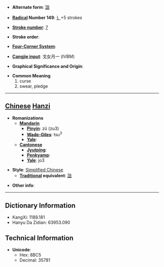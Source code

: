 * '''Alternate form''': [[詛]]

* '''[[Wiktionary:Chinese radical index| Radical]] Number 149''': [[Wiktionary:Chinese radical index 讠|讠]]+5 strokes

* '''[[Wiktionary:Chinese total strokes index|Stroke number]]''': [[Wiktionary:Chinese total strokes index 7|7]]

* '''Stroke order''': 

* '''[[Wiktionary:Chinese four corner index|Four-Corner System]]''': 

* '''[[Wiktionary:Chinese Cangjie index|Cangjie input]]''': 戈女月一 (IVBM)

* '''Graphical Significance and Origin''': 

* '''Common Meaning'''
*#curse
*# swear, pledge


----

== [[Chinese]] [[Hanzi]] ==

* '''Romanizations'''
** '''[[Mandarin]]'''
*** '''[[Pinyin]]''': zǔ (zu3)
*** '''[[Wade-Giles]]''': tsu<sup>3</sup>
*** '''[[Yale]]''': 
** '''[[Cantonese]]'''
*** '''[[Jyutping]]''':
*** '''[[Penkyamp]]''': 
*** '''[[Yale]]''': jo3

* '''Style''': [[Simplified Chinese]] 
** '''[[Traditional Chinese|Traditional]] equivalent''': [[詛]]

* '''Other info''': 

----

== Dictionary Information ==

* KangXi: 1188.181
* Hanyu Da Zidian: 63953.090

== Technical Information ==

* '''Unicode''':
** Hex: 8BC5
** Decimal: 35781